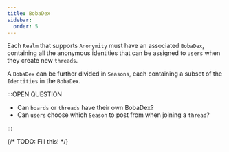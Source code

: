 ```yaml
---
title: BobaDex
sidebar:
  order: 5
---
```


Each `Realm` that supports `Anonymity` must have an associated `BobaDex`,
containing all the anonymous identities that can be assigned to `users` when
they create new `threads`.

A `BobaDex` can be further divided in `Seasons`, each containing a subset of the
`Identities` in the `BobaDex`.

:::OPEN QUESTION

- Can `boards` or `threads` have their own BobaDex?
- Can `users` choose which `Season` to post from when joining a `thread`?

:::

{/* TODO: Fill this! */}
